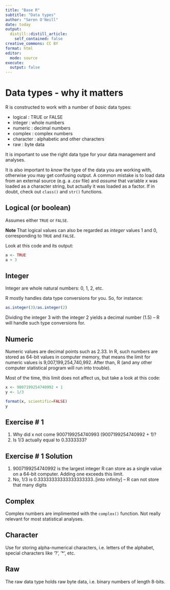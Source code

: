 ```yaml
---
title: "Base R"
subtitle: "Data types"
author: "Søren O'Neill"
date: today
output:
  distill::distill_article:
    self_contained: false
creative_commons: CC BY
format: html
editor: 
  mode: source
execute: 
  output: false
---
```


# Data types - why it matters

R is constructed to work with a number of _basic_ data types:

* logical : TRUE or FALSE
* integer : whole numbers
* numeric : decimal numbers
* complex : complex numbers 
* character : alphabetic and other characters
* raw : byte data

It is important to use the right data type for your data management and analyses.

It is also important to _know_ the type of the data you are working with, otherwise you may get confusing output. A common mistake is to load data from an external source (e.g. a .csv file) and _assume_ that variable _x_ was loaded as a character string, but actually it was loaded as a factor. If in doubt, check out `class()` and `str()` functions.

## Logical (or boolean)

Assumes either `TRUE` or `FALSE`.

**Note** That logical values can also be regarded as _integer_ values 1 and 0, corresponding to `TRUE` and `FALSE`.

Look at this code and its output:

```r
a <- TRUE
a + 3
```

## Integer

Integer are whole natural numbers: 0, 1, 2, etc. 

R mostly handles data type conversions for you. So, for instance:

```r
as.integer(3)/as.integer(2)
```

Dividing the integer 3 with the integer 2 yields a decimal number (1.5) -- R will handle such type conversions for.

## Numeric

Numeric values are decimal points such as 2.33. In R, such numbers are stored as 64-bit values in computer memory, that means the limit for numeric values is 9,007,199,254,740,992. After than, R (and any other computer statistical program will run into trouble).

Most of the time, this limit does not affect us, but take a look at this code:

```r
x <- 9007199254740992 + 1
y <- 1/3

format(x, scientific=FALSE)
y

```

:::{.callout-note collapse=FALSE}
## Exercise # 1

1. Why did x not come 9007199254740993 (9007199254740992 + 1)?
2. Is 1/3 actually equal to 0.3333333?
:::

:::{.callout-note collapse=TRUE}
## Exercise # 1 Solution

1. 9007199254740992 is the largest integer R can store as a single value on a 64-bit computer. Adding one exceeds this limit. 
2. No, 1/3 is 0.33333333333333333333..[into infinity] -- R can not store that many digits
:::

## Complex

Complex numbers are implimented with the `complex()` function. Not really relevant for most statistical analyses.

## Character

Use for storing alpha-numerical characters, i.e. letters of the alphabet, special characters like '?', '*', etc.

## Raw

The raw data type holds raw byte data, i.e. binary numbers of length 8-bits.



<script src="https://giscus.app/client.js"
        data-repo="sorenoneill/r4phd"
        data-repo-id="R_kgDOJ9etDQ"
        data-category="Announcements"
        data-category-id="DIC_kwDOJ9etDc4CYApF"
        data-mapping="pathname"
        data-strict="0"
        data-reactions-enabled="0"
        data-emit-metadata="0"
        data-input-position="bottom"
        data-theme="cobalt"
        data-lang="en"
        crossorigin="anonymous"
        async>
</script>